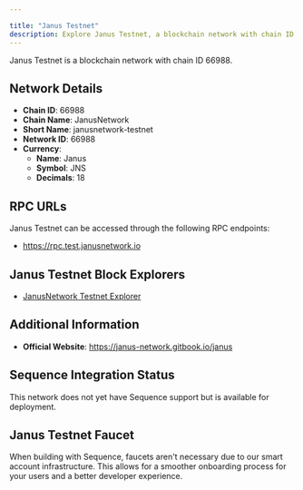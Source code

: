 ```yaml
---

title: "Janus Testnet"
description: Explore Janus Testnet, a blockchain network with chain ID 66988. Learn about its native currency, Janus, and how to interact with the network.
---
```




Janus Testnet is a blockchain network with chain ID 66988.

## Network Details

- **Chain ID**: 66988
- **Chain Name**: JanusNetwork
- **Short Name**: janusnetwork-testnet
- **Network ID**: 66988
- **Currency**: 
  - **Name**: Janus
  - **Symbol**: JNS
  - **Decimals**: 18

## RPC URLs

Janus Testnet can be accessed through the following RPC endpoints:

- https://rpc.test.janusnetwork.io

## Janus Testnet Block Explorers

- [JanusNetwork Testnet Explorer](https://beta.scan.janusnetwork.io)

## Additional Information

- **Official Website**: https://janus-network.gitbook.io/janus

## Sequence Integration Status

This network does not yet have Sequence support but is available for deployment.

## Janus Testnet Faucet

When building with Sequence, faucets aren't necessary due to our smart account infrastructure. This allows for a smoother onboarding process for your users and a better developer experience.
